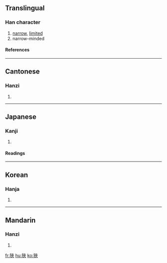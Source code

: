 {{see|狭}}

==Translingual==
===Han character===
{{Han char|rn=94|rad=犬|as=07|sn=10|four=4423<sub>8</sub>|canj=大竹大人人 (KHKOO)}}
# [[narrow]], [[limited]]
# narrow-minded
====References====
{{Han ref|kx=0711.300|dkj=20428|dj=1123.280|hdz=21348.040|uh=72F9|ud=29433|bh=AF55|bd=44885}}

----
==Cantonese==
===Hanzi===
{{yue-hanzi|jyut=|y=haap6}}
# {{defn|Cantonese}}

----
==Japanese==
===Kanji===
{{ja-kanji|grade=|rs=犬07}}
# {{defn|Japanese}} 
====Readings====
{{ja-readings|on=[[きょう]] (kyō), [[こう]] (kō)|kun=[[せまい]] (semai), [[せばめる]] (sebameru)}}

----
==Korean==
===Hanja===
{{ko-hanja|hangeul=협|eumhun=|rv=hyeop|mr=hyŏp|y=hyep}}
# {{defn|Korean}}

----
==Mandarin==
===Hanzi===
{{cmn-hanzi|sim=狭|pin=[[jùn]] (jun4), [[xiá]] (xia2), [[xùn]] (xun4)|wg=chün<sup>4</sup>, hsia<sup>2</sup>, hsün<sup>4</sup>}}
# {{defn|Mandarin}}

[[fr:狹]]
[[hu:狹]]
[[ko:狹]]